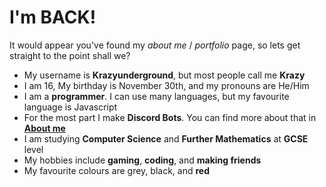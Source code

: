
# **I'm BACK!**
It would appear you've found my *about me* / *portfolio* page, so lets get straight to the point shall we?

* My username is **Krazyunderground**, but most people call me **Krazy**
* I am 16, My birthday is November 30th, and my pronouns are He/Him
* I am a **programmer**. I can use many languages, but my favourite language is Javascript
* For the most part I make **Discord Bots**. You can find more about that in <A href='/about'><strong>About me</strong></A>
* I am studying **Computer Science** and **Further Mathematics** at **GCSE** level
* My hobbies include **gaming**, **coding**, and **making friends**
* My favourite colours are grey, black, and **red**